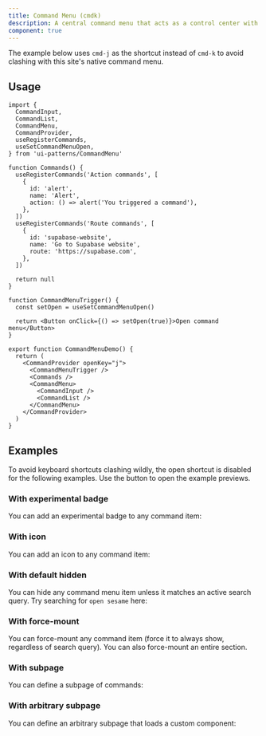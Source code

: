 ```yaml
---
title: Command Menu (cmdk)
description: A central command menu that acts as a control center with searchable actions.
component: true
---
```


The example below uses `cmd-j` as the shortcut instead of `cmd-k` to avoid clashing with this site's native command menu.

<ComponentPreview name="commandmenu-demo" peekCode wide />

## Usage

```tsx
import {
  CommandInput,
  CommandList,
  CommandMenu,
  CommandProvider,
  useRegisterCommands,
  useSetCommandMenuOpen,
} from 'ui-patterns/CommandMenu'
```

```tsx
function Commands() {
  useRegisterCommands('Action commands', [
    {
      id: 'alert',
      name: 'Alert',
      action: () => alert('You triggered a command'),
    },
  ])
  useRegisterCommands('Route commands', [
    {
      id: 'supabase-website',
      name: 'Go to Supabase website',
      route: 'https://supabase.com',
    },
  ])
 
  return null
}
 
function CommandMenuTrigger() {
  const setOpen = useSetCommandMenuOpen()
 
  return <Button onClick={() => setOpen(true)}>Open command menu</Button>
}
 
export function CommandMenuDemo() {
  return (
    <CommandProvider openKey="j">
      <CommandMenuTrigger />
      <Commands />
      <CommandMenu>
        <CommandInput />
        <CommandList />
      </CommandMenu>
    </CommandProvider>
  )
}
```

## Examples

To avoid keyboard shortcuts clashing wildly, the open shortcut is disabled for the following examples. Use the button to open the example previews.

### With experimental badge

You can add an experimental badge to any command item:

<ComponentPreview name="commandmenu-badge" />

### With icon

You can add an icon to any command item:

<ComponentPreview name="commandmenu-icon" />

### With default hidden

You can hide any command menu item unless it matches an active search query. Try searching for `open sesame` here:

<ComponentPreview name="commandmenu-hidden" />

### With force-mount

You can force-mount any command item (force it to always show, regardless of search query). You can also force-mount an entire section.

<ComponentPreview name="commandmenu-force" />

### With subpage

You can define a subpage of commands:

<ComponentPreview name="commandmenu-subpage" />

### With arbitrary subpage

You can define an arbitrary subpage that loads a custom component:

<ComponentPreview name="commandmenu-subpage-custom" />

